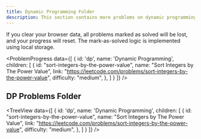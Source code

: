 ```yaml
---
title: Dynamic Programming Folder
description: This section contains more problems on dynamic programming.
---
```


<Note type="note" title="Progress Reset Warning">
If you clear your browser data, all problems marked as solved will be lost, and your progress will reset. The mark-as-solved logic is implemented using local storage.
</Note>

<ProblemProgress
  data={[
    {
      id: 'dp',
      name: 'Dynamic Programming',
      children: [
        {
          id: "sort-integers-by-the-power-value",
          name: "Sort Integers by The Power Value",
          link: "https://leetcode.com/problems/sort-integers-by-the-power-value",
          difficulty: "medium",
        },
      ]
    }
  ]}
/>

## DP Problems Folder

<TreeView
  data={[
    {
      id: 'dp',
      name: 'Dynamic Programming',
      children: [
        {
          id: "sort-integers-by-the-power-value",
          name: "Sort Integers by The Power Value",
          link: "https://leetcode.com/problems/sort-integers-by-the-power-value",
          difficulty: "medium",
        },
      ]
    }
  ]}
/>
